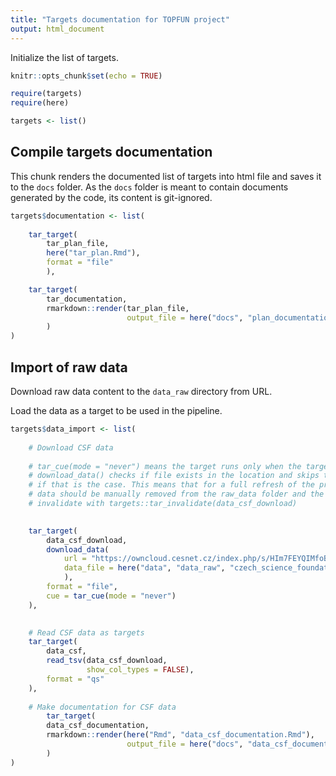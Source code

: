 ```yaml
---
title: "Targets documentation for TOPFUN project"
output: html_document
---
```


Initialize the list of targets.

```r
knitr::opts_chunk$set(echo = TRUE)

require(targets)
require(here)

targets <- list()
```

## Compile targets documentation

This chunk renders the documented list of targets into html file and saves it to the `docs` folder. As the `docs` folder is meant to contain documents generated by the code, its content is git-ignored.

```r

targets$documentation <- list(
    
    tar_target(
        tar_plan_file,
        here("tar_plan.Rmd"),
        format = "file"
        ),

    tar_target(
        tar_documentation,
        rmarkdown::render(tar_plan_file,
                          output_file = here("docs", "plan_documentation.html"))
        )
)

```

## Import of raw data 

Download raw data content to the `data_raw` directory from URL.

Load the data as a target to be used in the pipeline.

```r

targets$data_import <- list(
    
    # Download CSF data
    
    # tar_cue(mode = "never") means the target runs only when the targets cache is empty
    # download_data() checks if file exists in the location and skips the download
    # if that is the case. This means that for a full refresh of the project,  
    # data should be manually removed from the raw_data folder and the target should be
    # invalidate with targets::tar_invalidate(data_csf_download)

    
    tar_target(
        data_csf_download,
        download_data(
            url = "https://owncloud.cesnet.cz/index.php/s/HIm7FEYQIMfoBuu/download",
            data_file = here("data", "data_raw", "czech_science_foundation.tsv")
            ),
        format = "file",
        cue = tar_cue(mode = "never")
    ),
   

    # Read CSF data as targets
    tar_target(
        data_csf,
        read_tsv(data_csf_download,
                 show_col_types = FALSE),
        format = "qs"
    ),
    
    # Make documentation for CSF data
        tar_target(
        data_csf_documentation,
        rmarkdown::render(here("Rmd", "data_csf_documentation.Rmd"),
                          output_file = here("docs", "data_csf_documentation.html"))
        )
)


```
